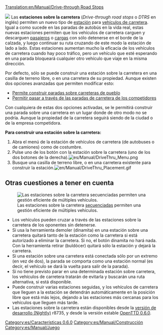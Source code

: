 [[Translation:en/Manual/Drive-through Road Stops]]


[[File:en/Manual/DriveThru Bus Stops.gif|left|]]
Las '''estaciones sobre la carretera''' (''Drive-through road stops'' o ''DTRS'' en inglés) permiten un nuevo tipo de [[es/Manual/Estaciones|estación]] para [[es/Manual/Vehículos de carretera|vehículos de carretera]].
Igual a como sucede en las paradas de autobús en la vida real, estas nuevas estaciones permiten que los vehículos de carretera carguen y descarguen [[es/Manual/Base Set/Cargos/Pasajeros|pasajeros]] o [[es/Manual/Carga|cargas]] con sólo detenerse en el borde de la calzada, y luego continuar su ruta cruzando de este modo la estación de lado a lado.
Estas estaciones aumentan mucho la eficacia de los vehículos de carretera cuando hay poco tráfico, pero un vehículo que esté esperando en una parada bloqueará cualquier otro vehículo que viaje en la misma dirección.

Por defecto, sólo se puede construir una estación sobre la carretera en una casilla de terreno libre, o en una carretera de su propiedad. Aunque existen dos opciones avanzadas que permiten modificar esto:
*[[es/Archive/Manual/Settings/Opciones avanzadas/Estaciones#permite-construir-paradas-sobre-carreteras-de-pueblo|Permite construir paradas sobre carreteras de pueblo]]
*[[es/Archive/Manual/Settings/Opciones avanzadas/Estaciones#permitir-pasar-a-traves-de-las-paradas-de-carretera-de-los-competidores|Permitir pasar a través de las paradas de carretera de los competidores]]

Con cualquiera de estas dos opciones activadas, se le permitirá construir una parada sobre una carretera en un lugar donde de otro modo no se podría. Aunque la propiedad de la carretera seguirá siendo de la ciudad o de la empresa competidora.

'''Para construir una estación sobre la carretera:'''
#Abra el menú de la estación de vehículos de carretera (de autobuses o de camiones) como de costumbre.
#Pulse uno de los botón con la estación sobre la carretera (uno de los dos botones de la derecha).[[File:es/Manual/DriveThru Menu.png|none]]
#Busque una casilla de terreno libre, o en una carretera existente para construir la estación.[[File:en/Manual/DriveThru Placement.gif|none]]

==Otras cuestiones a tener en cuenta==
[[File:en/Manual/DriveThru Multiple.gif|frame|Las estaciones sobre la carretera [[es/Manual/Estaciones para vehículos de carretera#multi-estaciones|secuenciadas]] permiten una gestión eficiente de múltiples vehículos.]]
*Los vehículos pueden cruzar a través de las estaciones sobre la carretera de los oponentes sin detenerse.
*Si usa la herramienta demoler (dinamita) en una estación sobre una carretera quitará tanto de la estación como la carretera si está autorizado a eliminar la carretera. Si no, el botón dinamita no hará nada. Con la herramienta retirar (buldócer) quitará sólo la estación y dejará la carretera.
*Si una estación sobre una carretera está conectada sólo por un extremo (en vez de dos), la parada se comporta como una estación normal (es decir, el vehículo se dará la vuelta para salir de la parada).
*Si no tiene previsto parar en una determinada estación sobre carretera, los vehículos de carretera tratarán de evitarla y buscarán una ruta alternativa, si está disponible.
*Puede construir varias estaciones seguidas, y los vehículos de carretera que lleguen a la estación se detendrán automáticamente en la posición libre que está más lejos, dejando a las estaciones más cercanas para los vehículos que lleguen más tarde.
*Las estaciones sobre la carretera están disponibles desde la [[es/Archive/Community/Versión de desarrollo|versión de desarrollo (Nightly)]] r8735, y desde la versión estable [[es/OpenTTD 0.6.0|OpenTTD 0.6.0]].

[[Category:es/Características 0.6.0]]
[[Category:es/Manual/Construcción]]
[[Category:es/Manual/Juego]]